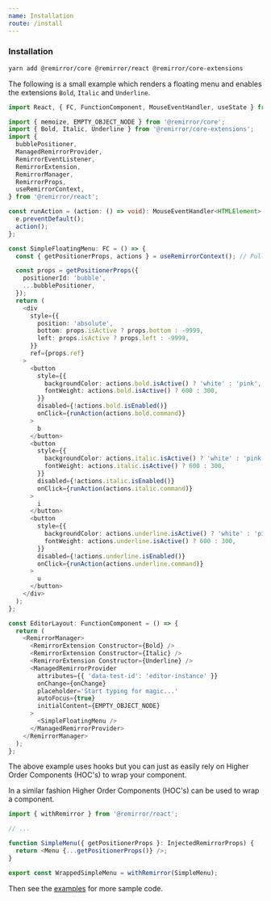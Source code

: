 ```yaml
---
name: Installation
route: /install
---
```


### Installation

```bash
yarn add @remirror/core @remirror/react @remirror/core-extensions
```

The following is a small example which renders a floating menu and enables the extensions `Bold`, `Italic` and `Underline`.

```ts
import React, { FC, FunctionComponent, MouseEventHandler, useState } from 'react';

import { memoize, EMPTY_OBJECT_NODE } from '@remirror/core';
import { Bold, Italic, Underline } from '@remirror/core-extensions';
import {
  bubblePositioner,
  ManagedRemirrorProvider,
  RemirrorEventListener,
  RemirrorExtension,
  RemirrorManager,
  RemirrorProps,
  useRemirrorContext,
} from '@remirror/react';

const runAction = (action: () => void): MouseEventHandler<HTMLElement> => e => {
  e.preventDefault();
  action();
};

const SimpleFloatingMenu: FC = () => {
  const { getPositionerProps, actions } = useRemirrorContext(); // Pull in injected props from context

  const props = getPositionerProps({
    positionerId: 'bubble',
    ...bubblePositioner,
  });
  return (
    <div
      style={{
        position: 'absolute',
        bottom: props.isActive ? props.bottom : -9999,
        left: props.isActive ? props.left : -9999,
      }}
      ref={props.ref}
    >
      <button
        style={{
          backgroundColor: actions.bold.isActive() ? 'white' : 'pink',
          fontWeight: actions.bold.isActive() ? 600 : 300,
        }}
        disabled={!actions.bold.isEnabled()}
        onClick={runAction(actions.bold.command)}
      >
        b
      </button>
      <button
        style={{
          backgroundColor: actions.italic.isActive() ? 'white' : 'pink',
          fontWeight: actions.italic.isActive() ? 600 : 300,
        }}
        disabled={!actions.italic.isEnabled()}
        onClick={runAction(actions.italic.command)}
      >
        i
      </button>
      <button
        style={{
          backgroundColor: actions.underline.isActive() ? 'white' : 'pink',
          fontWeight: actions.underline.isActive() ? 600 : 300,
        }}
        disabled={!actions.underline.isEnabled()}
        onClick={runAction(actions.underline.command)}
      >
        u
      </button>
    </div>
  );
};

const EditorLayout: FunctionComponent = () => {
  return (
    <RemirrorManager>
      <RemirrorExtension Constructor={Bold} />
      <RemirrorExtension Constructor={Italic} />
      <RemirrorExtension Constructor={Underline} />
      <ManagedRemirrorProvider
        attributes={{ 'data-test-id': 'editor-instance' }}
        onChange={onChange}
        placeholder='Start typing for magic...'
        autoFocus={true}
        initialContent={EMPTY_OBJECT_NODE}
      >
        <SimpleFloatingMenu />
      </ManagedRemirrorProvider>
    </RemirrorManager>
  );
};
```

The above example uses hooks but you can just as easily rely on Higher Order Components (HOC's) to wrap your component.

In a similar fashion Higher Order Components (HOC's) can be used to wrap a component.

```ts
import { withRemirror } from '@remirror/react';

// ...

function SimpleMenu({ getPositionerProps }: InjectedRemirrorProps) {
  return <Menu {...getPositionerProps()} />;
}

export const WrappedSimpleMenu = withRemirror(SimpleMenu);
```

Then see the [examples](https://github.com/ifiokjr/remirror/docs/examples) for more sample code.
